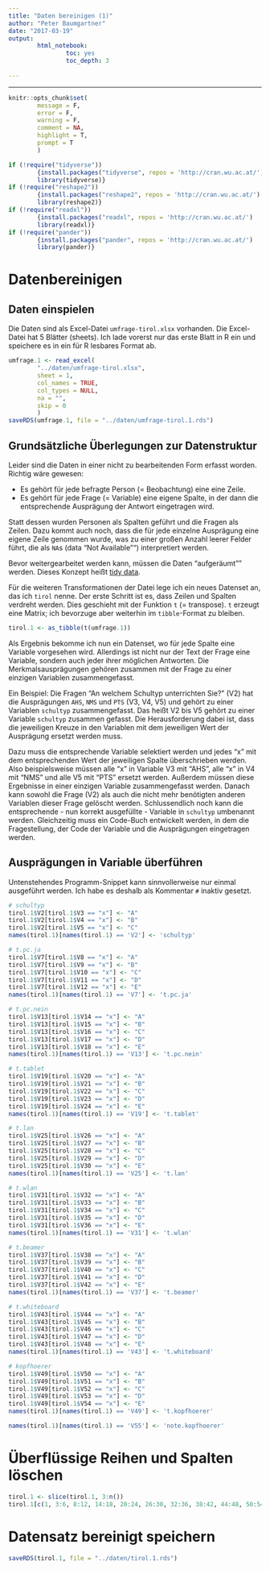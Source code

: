 ```yaml
---
title: "Daten bereinigen (1)"
author: "Peter Baumgartner"
date: "2017-03-19"
output: 
        html_notebook:
                toc: yes
                toc_depth: 3
                
---
```

***

```r
knitr::opts_chunk$set(
        message = F,
        error = F,
        warning = F,
        comment = NA,
        highlight = T,
        prompt = T
        )

if (!require("tidyverse")) 
        {install.packages("tidyverse", repos = 'http://cran.wu.ac.at/')
        library(tidyverse)}
if (!require("reshape2"))
        {install.packages("reshape2", repos = 'http://cran.wu.ac.at/')
        library(reshape2)}
if (!require("readxl"))
        {install.packages("readxl", repos = 'http://cran.wu.ac.at/')
        library(readxl)}
if (!require("pander"))
        {install.packages("pander", repos = 'http://cran.wu.ac.at/')
        library(pander)}


```

# Datenbereinigen

## Daten einspielen


Die Daten sind als Excel-Datei `umfrage-tirol.xlsx` vorhanden. Die Excel-Datei hat 5 Blätter (sheets). Ich lade vorerst nur das erste Blatt in R ein und speichere es in ein für R lesbares Format ab. 


```r

umfrage.1 <- read_excel(
        "../daten/umfrage-tirol.xlsx",
        sheet = 1,
        col_names = TRUE,
        col_types = NULL,
        na = "",
        skip = 0
        )
saveRDS(umfrage.1, file = "../daten/umfrage-tirol.1.rds")

```

## Grundsätzliche Überlegungen zur Datenstruktur
Leider sind die Daten in einer nicht zu bearbeitenden Form erfasst worden. Richtig wäre gewesen: 

* Es gehört für jede befragte Person (= Beobachtung) eine eine Zeile. 
* Es gehört für jede Frage (= Variable) eine eigene Spalte, in der dann die entsprechende Ausprägung der Antwort eingetragen wird.

Statt dessen wurden Personen als Spalten geführt und die Fragen als Zeilen. Dazu kommt auch noch, dass die für jede einzelne Ausprägung eine eigene Zeile genommen wurde, was zu einer großen Anzahl leerer Felder führt, die als `NA`s (data "Not Available"") interpretiert werden.

Bevor weitergearbeitet werden kann, müssen die Daten "aufgeräumt"" werden. Dieses Konzept heißt [tidy data](https://cran.r-project.org/web/packages/tidyr/vignettes/tidy-data.html).

Für die weiteren Transformationen der Datei lege ich ein neues Datenset an, das ich `tirol` nenne.
Der erste Schritt ist es, dass Zeilen und Spalten verdreht werden. Dies geschieht mit der Funktion `t` (= transpose). `t` erzeugt eine Matrix; ich bevorzuge aber weiterhin im `tibble`-Format zu bleiben. 

```r
tirol.1 <- as_tibble(t(umfrage.1))
```

Als Ergebnis bekomme ich nun ein Datenset, wo für jede Spalte eine Variable vorgesehen wird. Allerdings ist nicht nur der Text der Frage eine Variable, sondern auch jeder ihrer möglichen Antworten. Die Merkmalsausprägungen gehören zusammen mit der Frage zu einer einzigen Variablen zusammengefasst.

Ein Beispiel: Die Fragen "An welchem Schultyp unterrichten Sie?" (V2) hat die Ausprägungen `AHS`, `NMS` und `PTS` (V3, V4, V5) und gehört zu einer Variablen `schultyp` zusammengefasst. Das heißt V2 bis V5 gehört zu einer Variable `schultyp` zusammen gefasst. Die Herausforderung dabei ist, dass die jeweiligen Kreuze in den Variablen mit dem jeweiligen Wert der Ausprägung ersetzt werden muss.

Dazu muss die entsprechende Variable selektiert werden und jedes "x" mit dem entsprechenden Wert der jeweiligen Spalte überschrieben werden. Also beispielsweise müssen alle "x" in Variable V3 mit "AHS", alle "x" in V4 mit "NMS" und alle V5 mit "PTS" ersetzt werden. Außerdem müssen  diese  Ergebnisse in einer einzigen Variable zusammengefasst werden. Danach kann sowohl die Frage (V2) als auch die nicht mehr benötigten anderen Variablen dieser Frage gelöscht werden. Schlussendlich noch kann die entsprechende - nun korrekt ausgefüllte - Variable in `schultyp` umbenannt werden. Gleichzeitig muss ein Code-Buch entwickelt werden, in dem die Fragestellung, der Code der Variable und die Ausprägungen eingetragen werden.

## Ausprägungen in Variable überführen

Untenstehendes Programm-Snippet kann sinnvollerweise nur einmal ausgeführt werden. Ich habe es deshalb als Kommentar `#` inaktiv gesetzt.

```r

# schultyp
tirol.1$V2[tirol.1$V3 == "x"] <- "A"
tirol.1$V2[tirol.1$V4 == "x"] <- "B"
tirol.1$V2[tirol.1$V5 == "x"] <- "C"
names(tirol.1)[names(tirol.1) == 'V2'] <- 'schultyp'

# t.pc.ja
tirol.1$V7[tirol.1$V8 == "x"] <- "A"
tirol.1$V7[tirol.1$V9 == "x"] <- "B"
tirol.1$V7[tirol.1$V10 == "x"] <- "C"
tirol.1$V7[tirol.1$V11 == "x"] <- "D"
tirol.1$V7[tirol.1$V12 == "x"] <- "E"
names(tirol.1)[names(tirol.1) == 'V7'] <- 't.pc.ja'

# t.pc.nein
tirol.1$V13[tirol.1$V14 == "x"] <- "A"
tirol.1$V13[tirol.1$V15 == "x"] <- "B"
tirol.1$V13[tirol.1$V16 == "x"] <- "C"
tirol.1$V13[tirol.1$V17 == "x"] <- "D"
tirol.1$V13[tirol.1$V18 == "x"] <- "E"
names(tirol.1)[names(tirol.1) == 'V13'] <- 't.pc.nein'

# t.tablet
tirol.1$V19[tirol.1$V20 == "x"] <- "A"
tirol.1$V19[tirol.1$V21 == "x"] <- "B"
tirol.1$V19[tirol.1$V22 == "x"] <- "C"
tirol.1$V19[tirol.1$V23 == "x"] <- "D"
tirol.1$V19[tirol.1$V24 == "x"] <- "E"
names(tirol.1)[names(tirol.1) == 'V19'] <- 't.tablet'

# t.lan
tirol.1$V25[tirol.1$V26 == "x"] <- "A"
tirol.1$V25[tirol.1$V27 == "x"] <- "B"
tirol.1$V25[tirol.1$V28 == "x"] <- "C"
tirol.1$V25[tirol.1$V29 == "x"] <- "D"
tirol.1$V25[tirol.1$V30 == "x"] <- "E"
names(tirol.1)[names(tirol.1) == 'V25'] <- 't.lan'

# t.wlan
tirol.1$V31[tirol.1$V32 == "x"] <- "A"
tirol.1$V31[tirol.1$V33 == "x"] <- "B"
tirol.1$V31[tirol.1$V34 == "x"] <- "C"
tirol.1$V31[tirol.1$V35 == "x"] <- "D"
tirol.1$V31[tirol.1$V36 == "x"] <- "E"
names(tirol.1)[names(tirol.1) == 'V31'] <- 't.wlan'

# t.beamer
tirol.1$V37[tirol.1$V38 == "x"] <- "A"
tirol.1$V37[tirol.1$V39 == "x"] <- "B"
tirol.1$V37[tirol.1$V40 == "x"] <- "C"
tirol.1$V37[tirol.1$V41 == "x"] <- "D"
tirol.1$V37[tirol.1$V42 == "x"] <- "E"
names(tirol.1)[names(tirol.1) == 'V37'] <- 't.beamer'

# t.whiteboard
tirol.1$V43[tirol.1$V44 == "x"] <- "A"
tirol.1$V43[tirol.1$V45 == "x"] <- "B"
tirol.1$V43[tirol.1$V46 == "x"] <- "C"
tirol.1$V43[tirol.1$V47 == "x"] <- "D"
tirol.1$V43[tirol.1$V48 == "x"] <- "E"
names(tirol.1)[names(tirol.1) == 'V43'] <- 't.whiteboard'

# kopfhoerer
tirol.1$V49[tirol.1$V50 == "x"] <- "A"
tirol.1$V49[tirol.1$V51 == "x"] <- "B"
tirol.1$V49[tirol.1$V52 == "x"] <- "C"
tirol.1$V49[tirol.1$V53 == "x"] <- "D"
tirol.1$V49[tirol.1$V54 == "x"] <- "E"
names(tirol.1)[names(tirol.1) == 'V49'] <- 't.kopfhoerer'

names(tirol.1)[names(tirol.1) == 'V55'] <- 'note.kopfhoerer'
```

# Überflüssige Reihen und Spalten löschen

```r

tirol.1 <- slice(tirol.1, 3:n())
tirol.1[c(1, 3:6, 8:12, 14:18, 20:24, 26:30, 32:36, 38:42, 44:48, 50:54)] <- list(NULL)
```

# Datensatz bereinigt speichern


```r
saveRDS(tirol.1, file = "../daten/tirol.1.rds")
```
